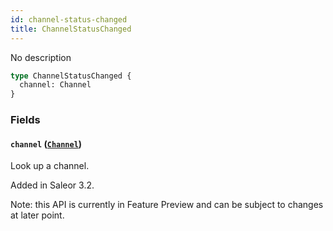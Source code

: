 ```yaml
---
id: channel-status-changed
title: ChannelStatusChanged
---
```


No description

```graphql
type ChannelStatusChanged {
  channel: Channel
}
```

### Fields

#### `channel` ([`Channel`](../../../developer/api-reference/objects/channel))

Look up a channel.

Added in Saleor 3.2.

Note: this API is currently in Feature Preview and can be subject to changes at later point.
